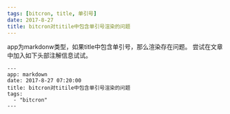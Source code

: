 ```yaml
---
tags: [bitcron, title, 单引号]
date: 2017-8-27
title: bitcron对titile中包含单引号渲染的问题
---
```


app为markdonw类型，如果title中包含单引号，那么渲染存在问题。
尝试在文章中加入如下头部注解信息试试。

```
---
app: markdown
date: 2017-8-27 07:20:00
title: bitcron对titile中包含单引号渲染的问题
tags:
  - "bitcron"
---
```
